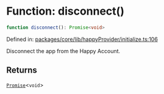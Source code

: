 # Function: disconnect()

```ts
function disconnect(): Promise<void>
```

Defined in: [packages/core/lib/happyProvider/initialize.ts:106](https://github.com/HappyChainDevs/happychain/blob/99d9c499d60929c60f5b0529191c07ec6adb3faa/packages/core/lib/happyProvider/initialize.ts#L106)

Disconnect the app from the Happy Account.

## Returns

[`Promise`](https://developer.mozilla.org/docs/Web/JavaScript/Reference/Global_Objects/Promise)\<`void`>
